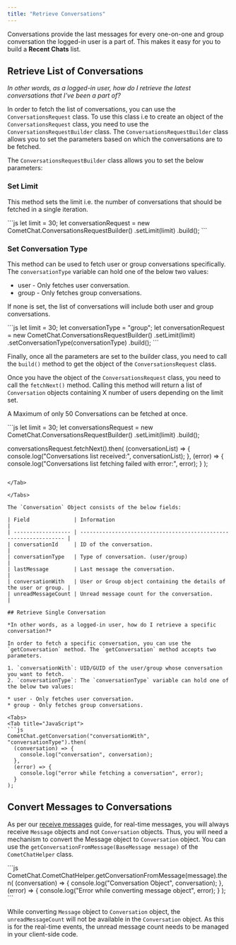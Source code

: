 ```yaml
---
title: "Retrieve Conversations"
---
```




Conversations provide the last messages for every one-on-one and group conversation the logged-in user is a part of. This makes it easy for you to build a **Recent Chats** list.

## Retrieve List of Conversations

*In other words, as a logged-in user, how do I retrieve the latest conversations that I've been a part of?*

In order to fetch the list of conversations, you can use the `ConversationsRequest` class. To use this class i.e to create an object of the `ConversationsRequest` class, you need to use the `ConversationsRequestBuilder` class. The `ConversationsRequestBuilder` class allows you to set the parameters based on which the conversations are to be fetched.

The `ConversationsRequestBuilder` class allows you to set the below parameters:

### Set Limit

This method sets the limit i.e. the number of conversations that should be fetched in a single iteration.

<Tabs>
<Tab title="JavaScript">
```js
let limit = 30;
let conversationRequest = new CometChat.ConversationsRequestBuilder()
  .setLimit(limit)
  .build();
```

</Tab>

</Tabs>

### Set Conversation Type

This method can be used to fetch user or group conversations specifically. The `conversationType` variable can hold one of the below two values:

* user - Only fetches user conversation.
* group - Only fetches group conversations.

If none is set, the list of conversations will include both user and group conversations.

<Tabs>
<Tab title="JavaScript">
```js
let limit = 30;
let conversationType = "group";
let conversationRequest = new CometChat.ConversationsRequestBuilder()
  .setLimit(limit)
  .setConversationType(conversationType)
  .build();
```

</Tab>

</Tabs>

Finally, once all the parameters are set to the builder class, you need to call the `build()` method to get the object of the `ConversationsRequest` class.

Once you have the object of the `ConversationsRequest` class, you need to call the `fetchNext()` method. Calling this method will return a list of `Conversation` objects containing X number of users depending on the limit set.

A Maximum of only 50 Conversations can be fetched at once.

<Tabs>
<Tab title="JavaScript">
```js
let limit = 30;
let conversationsRequest = new CometChat.ConversationsRequestBuilder()
  .setLimit(limit)
  .build();

conversationsRequest.fetchNext().then(
  (conversationList) => {
    console.log("Conversations list received:", conversationList);
  },
  (error) => {
    console.log("Conversations list fetching failed with error:", error);
  }
);
```

</Tab>

</Tabs>

The `Conversation` Object consists of the below fields:

| Field              | Information                                                       |
| ------------------ | ----------------------------------------------------------------- |
| conversationId     | ID of the conversation.                                           |
| conversationType   | Type of conversation. (user/group)                                |
| lastMessage        | Last message the conversation.                                    |
| conversationWith   | User or Group object containing the details of the user or group. |
| unreadMessageCount | Unread message count for the conversation.                        |

## Retrieve Single Conversation

*In other words, as a logged-in user, how do I retrieve a specific conversation?*

In order to fetch a specific conversation, you can use the `getConversation` method. The `getConversation` method accepts two parameters.

1. `conversationWith`: UID/GUID of the user/group whose conversation you want to fetch.
2. `conversationType`: The `conversationType` variable can hold one of the below two values:

* user - Only fetches user conversation.
* group - Only fetches group conversations.

<Tabs>
<Tab title="JavaScript">
```js
CometChat.getConversation("conversationWith", "conversationType").then(
  (conversation) => {
    console.log("conversation", conversation);
  },
  (error) => {
    console.log("error while fetching a conversation", error);
  }
);
```

</Tab>

</Tabs>

## Convert Messages to Conversations

As per our [receive messages](/sdk/ionic/2.0/messaging-receive-messages) guide, for real-time messages, you will always receive `Message` objects and not `Conversation` objects. Thus, you will need a mechanism to convert the Message object to `Conversation` object. You can use the `getConversationFromMessage(BaseMessage message)` of the `CometChatHelper` class.

<Tabs>
<Tab title="JavaScript">
```js
CometChat.CometChatHelper.getConversationFromMessage(message).then(
  (conversation) => {
    console.log("Conversation Object", conversation);
  },
  (error) => {
    console.log("Error while converting message object", error);
  }
);
```

</Tab>

</Tabs>

<Warning>

While converting `Message` object to `Conversation` object, the `unreadMessageCount` will not be available in the `Conversation` object. As this is for the real-time events, the unread message count needs to be managed in your client-side code.

</Warning>
